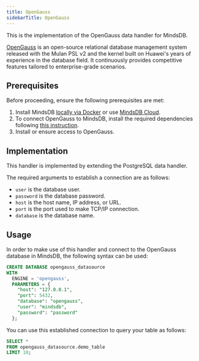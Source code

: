 ```yaml
---
title: OpenGauss
sidebarTitle: OpenGauss
---
```


This is the implementation of the OpenGauss data handler for MindsDB.
  
[OpenGauss](https://opengauss.org/en/) is an open-source relational database management system released with the Mulan PSL v2 and the kernel built on Huawei's years of experience in the database field. It continuously provides competitive features tailored to enterprise-grade scenarios.

## Prerequisites

Before proceeding, ensure the following prerequisites are met:

1. Install MindsDB [locally via Docker](https://docs.mindsdb.com/setup/self-hosted/docker) or use [MindsDB Cloud](https://cloud.mindsdb.com/).
2. To connect OpenGauss to MindsDB, install the required dependencies following [this instruction](/setup/self-hosted/docker#install-dependencies).
3. Install or ensure access to OpenGauss.

## Implementation

This handler is implemented by extending the PostgreSQL data handler.

The required arguments to establish a connection are as follows:

* `user` is the database user.
* `password` is the database password.
* `host` is the host name, IP address, or URL.
* `port` is the port used to make TCP/IP connection.
* `database` is the database name.

## Usage

In order to make use of this handler and connect to the OpenGauss database in MindsDB, the following syntax can be used:

```sql
CREATE DATABASE opengauss_datasource
WITH
  ENGINE = 'opengauss',
  PARAMETERS = {
    "host": "127.0.0.1",
    "port": 5432,
    "database": "opengauss",
    "user": "mindsdb",
    "password": "password"
  };
```

You can use this established connection to query your table as follows:

```sql
SELECT *
FROM opengauss_datasource.demo_table
LIMIT 10;
```
